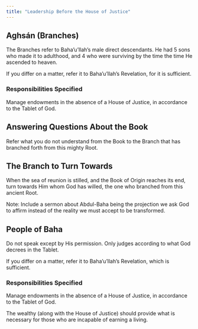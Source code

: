 ```yaml
---
title: "Leadership Before the House of Justice"
---
```


## Aghsán (Branches)

The Branches refer to Baha'u'llah's male direct descendants. He had 5 sons who made it to adulthood, and 4 who were surviving by the time the time He ascended to heaven.

If you differ on a matter, refer it to Baha'u'llah's Revelation, for it is sufficient.

### Responsibilities Specified

Manage endowments in the absence of a House of Justice, in accordance to the Tablet of God.

## Answering Questions About the Book

Refer what you do not understand from the Book to the Branch that has branched forth from this mighty Root.

## The Branch to Turn Towards

When the sea of reunion is stilled, and the Book of Origin reaches its end, turn towards Him whom God has willed, the one who branched from this ancient Root.

Note: Include a sermon about Abdul-Baha being the projection we ask God to affirm instead of the reality we must accept to be transformed.

## People of Baha

Do not speak except by His permission. Only judges according to what God decrees in the Tablet.

If you differ on a matter, refer it to Baha'u'llah's Revelation, which is sufficient.

### Responsibilities Specified

Manage endowments in the absence of a House of Justice, in accordance to the Tablet of God.

The wealthy (along with the House of Justice) should provide what is necessary for those who are incapable of earning a living.

